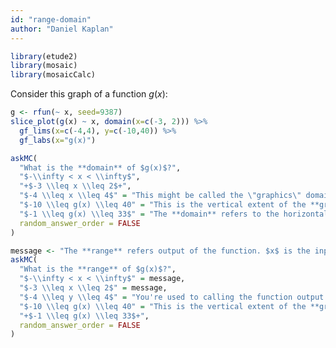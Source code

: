 ```yaml
---
id: "range-domain"
author: "Daniel Kaplan"
---
```



```r
library(etude2)
library(mosaic)
library(mosaicCalc)
```

Consider this graph of a function $g(x)$:

```r
g <- rfun(~ x, seed=9387)
slice_plot(g(x) ~ x, domain(x=c(-3, 2))) %>%
  gf_lims(x=c(-4,4), y=c(-10,40)) %>%
  gf_labs(x="g(x)")

```

```r
askMC(
  "What is the **domain** of $g(x)$?",
  "$-\\infty < x < \\infty$",
  "+$-3 \\leq x \\leq 2$+",
  "$-4 \\leq x \\leq 4$" = "This might be called the \"graphics\" domain, yet the function graph doesn't extend over that whole interval.",
  "$-10 \\leq g(x) \\leq 40" = "This is the vertical extent of the **graphics frame**.",
  "$-1 \\leq g(x) \\leq 33$" = "The **domain** refers to the horizontal axis.",
  random_answer_order = FALSE
)
```

```r
message <- "The **range** refers output of the function. $x$ is the input."
askMC(
  "What is the **range** of $g(x)$?",
  "$-\\infty < x < \\infty$" = message,
  "$-3 \\leq x \\leq 2$" = message,
  "$-4 \\leq y \\leq 4$" = "You're used to calling the function output $y$, but that's a bad habit. Break it!",
  "$-10 \\leq g(x) \\leq 40" = "This is the vertical extent of the **graphics frame**.",
  "+$-1 \\leq g(x) \\leq 33$+",
  random_answer_order = FALSE
)
```

